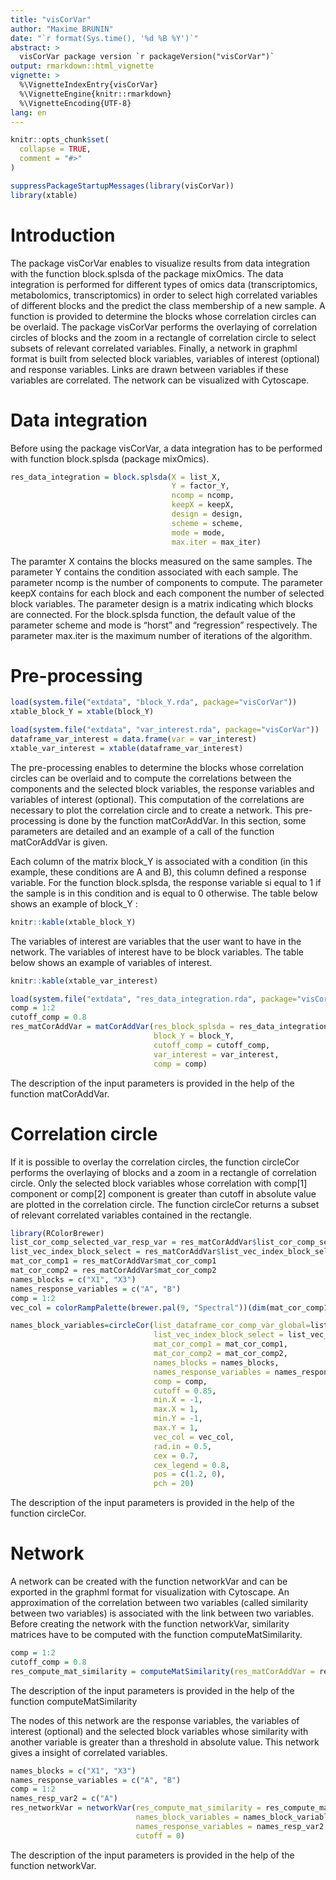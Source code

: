 ```yaml
---
title: "visCorVar"
author: "Maxime BRUNIN"
date: "`r format(Sys.time(), '%d %B %Y')`"
abstract: > 
  visCorVar package version `r packageVersion("visCorVar")`
output: rmarkdown::html_vignette
vignette: >
  %\VignetteIndexEntry{visCorVar}
  %\VignetteEngine{knitr::rmarkdown}
  %\VignetteEncoding{UTF-8}
lang: en
---
```


```r
knitr::opts_chunk$set(
  collapse = TRUE,
  comment = "#>"
)
```

```r
suppressPackageStartupMessages(library(visCorVar))
library(xtable)
```


\tableofcontents

\newpage

# Introduction

The package visCorVar enables to visualize results from data integration with the function block.splsda
of the package mixOmics. The data integration is performed for different types of omics data (transcriptomics,
metabolomics, transcriptomics) in order to select high correlated variables of different blocks and the predict the class membership of a new sample. A function is provided to determine the blocks whose correlation circles can be overlaid. The package visCorVar performs the overlaying of correlation circles of blocks and the zoom in a rectangle of correlation circle to select subsets of relevant correlated variables. Finally, a network in graphml format is built from selected block variables, variables of interest (optional) and response variables. Links are drawn between variables if these variables are correlated. The network can be visualized with Cytoscape.

# Data integration

Before using the package visCorVar, a data integration has to be performed with function block.splsda (package mixOmics).

```r

res_data_integration = block.splsda(X = list_X,
                                    Y = factor_Y,
                                    ncomp = ncomp,
                                    keepX = keepX,
                                    design = design,
                                    scheme = scheme,
                                    mode = mode,
                                    max.iter = max_iter)


```

The paramter X contains the blocks measured on the same samples. The parameter Y contains the condition associated with each sample. The parameter ncomp is the number of components to compute. The parameter keepX contains for each block and each component the number of selected block variables. The parameter design is a matrix indicating which blocks are connected. For the block.splsda function, the default value of the parameter scheme and mode is "horst" and "regression" respectively. The parameter max.iter is the maximum number of iterations of the algorithm.

# Pre-processing

```r
load(system.file("extdata", "block_Y.rda", package="visCorVar"))
xtable_block_Y = xtable(block_Y)
```

```r
load(system.file("extdata", "var_interest.rda", package="visCorVar"))
dataframe_var_interest = data.frame(var = var_interest)
xtable_var_interest = xtable(dataframe_var_interest)
```

The pre-processing enables to determine the blocks whose correlation circles can be overlaid and to compute the correlations between the components and the selected block variables, the response variables and variables of interest (optional). This computation of the correlations are necessary to plot the correlation circle and to create a network. This pre-processing is done by the function matCorAddVar. In this section, some parameters are detailed and an example of a call of the function matCorAddVar is given.

Each column of the matrix block_Y is associated with a condition (in this example, these conditions are A and B), this column defined
a response variable. For the function block.splsda, the response variable si equal to
1 if the sample is in this condition and is equal to 0 otherwise. The table below shows an example of block_Y :


```r
knitr::kable(xtable_block_Y)
```

The variables of interest are variables that the user want to have in the network. The
variables of interest have to be block variables. The table below shows an example of
variables of interest.

```r
knitr::kable(xtable_var_interest)
```

```r
load(system.file("extdata", "res_data_integration.rda", package="visCorVar"))
comp = 1:2
cutoff_comp = 0.8
res_matCorAddVar = matCorAddVar(res_block_splsda = res_data_integration,
                                block_Y = block_Y,
                                cutoff_comp = cutoff_comp,
                                var_interest = var_interest,
                                comp = comp)
```

The description of the input parameters is provided in the help of the function matCorAddVar.

# Correlation circle 

If it is possible to overlay the correlation circles, the function circleCor performs the overlaying of blocks and a zoom
in a rectangle of correlation circle. Only the selected block variables whose correlation with comp[1] component or comp[2]
component is greater than cutoff in absolute value are plotted in the correlation circle. The function circleCor returns a subset of relevant correlated variables contained in the rectangle.


```r
library(RColorBrewer)
list_cor_comp_selected_var_resp_var = res_matCorAddVar$list_cor_comp_selected_var_resp_var
list_vec_index_block_select = res_matCorAddVar$list_vec_index_block_select
mat_cor_comp1 = res_matCorAddVar$mat_cor_comp1
mat_cor_comp2 = res_matCorAddVar$mat_cor_comp2
names_blocks = c("X1", "X3")
names_response_variables = c("A", "B")
comp = 1:2
vec_col = colorRampPalette(brewer.pal(9, "Spectral"))(dim(mat_cor_comp1)[1] + 1)

names_block_variables=circleCor(list_dataframe_cor_comp_var_global=list_cor_comp_selected_var_resp_var,    
                                list_vec_index_block_select = list_vec_index_block_select,
                                mat_cor_comp1 = mat_cor_comp1,
                                mat_cor_comp2 = mat_cor_comp2,
                                names_blocks = names_blocks,
                                names_response_variables = names_response_variables,
                                comp = comp,
                                cutoff = 0.85,
                                min.X = -1,
                                max.X = 1,
                                min.Y = -1,
                                max.Y = 1,
                                vec_col = vec_col,
                                rad.in = 0.5, 
                                cex = 0.7,
                                cex_legend = 0.8,
                                pos = c(1.2, 0),
                                pch = 20)
```

The description of the input parameters is provided in the help of the function circleCor.


# Network

A network can be created with the function networkVar and can be exported in the graphml format for visualization with
Cytoscape. An approximation of the correlation between two variables (called similarity between two variables) is associated with the link between two variables. Before creating the network with the function networkVar, similarity 
matrices have to be computed with the function computeMatSimilarity.

```r
comp = 1:2
cutoff_comp = 0.8
res_compute_mat_similarity = computeMatSimilarity(res_matCorAddVar = res_matCorAddVar)
```

The description of the input parameters is provided in the help of the function computeMatSimilarity

The nodes of this network are the response variables, the variables of interest (optional) and the selected block variables whose similarity with another variable is greater than a threshold
in absolute value. This network gives a insight of correlated variables.

```r
names_blocks = c("X1", "X3")
names_response_variables = c("A", "B")
comp = 1:2
names_resp_var2 = c("A")
res_networkVar = networkVar(res_compute_mat_similarity = res_compute_mat_similarity,
                            names_block_variables = names_block_variables,
                            names_response_variables = names_resp_var2,
                            cutoff = 0)
```

The description of the input parameters is provided in the help of the function networkVar.
